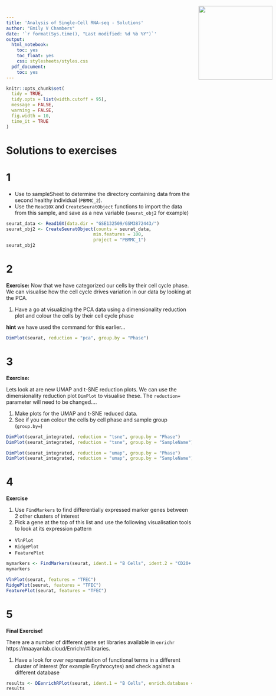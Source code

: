 ```yaml
---
title: 'Analysis of Single-Cell RNA-seq - Solutions'
author: "Emily V Chambers"
date: '`r format(Sys.time(), "Last modified: %d %b %Y")`'
output:
  html_notebook:
    toc: yes
    toc_float: yes
    css: stylesheets/styles.css
  pdf_document:
    toc: yes
---
```

<img src="images/logo-sm.png" style="position:absolute;top:40px;right:10px;" width="200" />

```r
knitr::opts_chunk$set(
  tidy = TRUE,
  tidy.opts = list(width.cutoff = 95),
  message = FALSE,
  warning = FALSE,
  fig.width = 10,
  time_it = TRUE
)

```

# Solutions to exercises

# 1

<div class="exercise">
- Use to sampleSheet to determine the directory containing data from the second healthy individual (`PBMMC_2`).
- Use the `Read10X` and `CreateSeuratObject` functions to import the data from this sample, and save as a new variable (`seurat_obj2` for example)
</div>

```r
seurat_data <- Read10X(data.dir = "GSE132509/GSM3872443/")
seurat_obj2 <- CreateSeuratObject(counts = seurat_data, 
                                 min.features = 100, 
                                 project = "PBMMC_1")
seurat_obj2

```

# 2

<div class="exercise">
**Exercise:** Now that we have categorized our cells by their cell cycle phase. We can visualise how the cell cycle drives variation in our data by looking at the PCA.

1. Have a go at visualizing the PCA data using a dimensionality reduction plot and colour the cells by their cell cycle phase

**hint** we have used the command for this earlier...
</div>

```r
DimPlot(seurat, reduction = "pca", group.by = "Phase")

```
# 3

<div class="exercise">
**Exercise:** 

Lets look at are new UMAP and t-SNE reduction plots. We can use the dimensionality reduction plot `DimPlot` to visualise these. The `reduction=` parameter will need to be changed....


1. Make plots for the UMAP and t-SNE reduced data.
2. See if you can colour the cells by cell phase and sample group (`group.by=`)


</div>

```r
DimPlot(seurat_integrated, reduction = "tsne", group.by = "Phase")
DimPlot(seurat_integrated, reduction = "tsne", group.by = "SampleName")

DimPlot(seurat_integrated, reduction = "umap", group.by = "Phase")
DimPlot(seurat_integrated, reduction = "umap", group.by = "SampleName")
```
# 4

<div class="exercise">

**Exercise**

1. Use `FindMarkers` to find differentially expressed marker genes between 2 other clusters of interest
2. Pick a gene at the top of this list and use the following visualisation tools to look at its expression pattern
 * `VlnPlot`
 * `RidgePlot`
 * `FeaturePlot`
 
</div>

```r

mymarkers <- FindMarkers(seurat, ident.1 = "B Cells", ident.2 = "CD20+ B cells", verbose = F)
mymarkers

VlnPlot(seurat, features = "TFEC")
RidgePlot(seurat, features = "TFEC")
FeaturePlot(seurat, features = "TFEC")
```

# 5

<div class="exercise">
**Final Exercise!**

There are a number of different gene set libraries available in `enrichr` https://maayanlab.cloud/Enrichr/#libraries.

1. Have a look for over representation of functional terms in a different cluster of interest (for example Erythrocytes) and check against a different database

</div>
```r

results <- DEenrichRPlot(seurat, ident.1 = "B Cells", enrich.database = "GO_Cellular_Component_2023", max.genes = 1000, num.pathway = 10, verbose=F)
results

```

